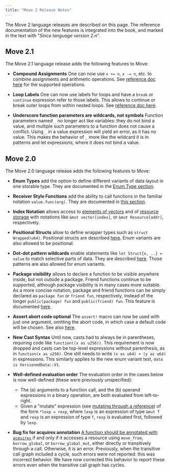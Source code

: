 ```yaml
---
title: "Move 2 Release Notes"
---
```








The Move 2 language releases are described on this page. The reference documentation of the new features is integrated into the book, and marked in the text with &quot;_Since language version 2.n_&quot;.

## Move 2.1

The Move 2.1 language release adds the following features to Move:

- **Compound Assignments** One can now use `x += n`, `x -= n`, etc. to combine assignments and arithmetic operations. See [reference doc here](/build/smart-contracts/book/variables.mdx#compound-assignments) for the supported operations.

- **Loop Labels** One can now use labels for loops and have a `break` or `continue` expression refer to those labels. This allows to continue or break outer loops from within nested loops. See [reference doc here](/build/smart-contracts/book/loops.mdx#loop-labels).

- **Underscore function parameters are wildcards, not symbols** Function parameters named `_` no longer act like variables: they do not bind a value, and multiple such parameters to a function does not cause a conflict.  Using `_` in a value expression will yield an error, as it has no value.  This makes the behavior of `_` more like the wildcard it is in patterns and let expressions, where it does not bind a value.

## Move 2.0

The Move 2.0 language release adds the following features to Move:

- **Enum Types** add the option to define different variants of data layout in one storable type. They are documented in the [Enum Type section](/build/smart-contracts/book/enums).

- **Receiver Style Functions** add the ability to call functions in the familiar notation `value.func(arg)`. They are documented in [this section](/build/smart-contracts/book/functions.mdx#dot-receiver-function-call-style).

- **Index Notation** allows access to [elements of vectors](/build/smart-contracts/book/vector.mdx#index-notation-for-vectors) and of [resource storage](/build/smart-contracts/book/global-storage-operators.mdx#index-notation-for-storage-operators) with notations like `&mut vector[index]`, or `&mut Resource[addr]`, respectively.

- **Positional Structs** allow to define wrapper types such as `struct Wrapped(u64)`. Positional structs are described [here](/build/smart-contracts/book/structs-and-resources.mdx#positional-structs). Enum variants are also allowed to be positional.

- **Dot-dot pattern wildcards** enable statements like `let Struct{x, ..} = value` to match selective parts of data. They are described [here](/build/smart-contracts/book/structs-and-resources.mdx#partial-patterns). Those patterns are also allowed for enum variants.

- **Package visibility** allows to declare a function to be visible anywhere inside, but not outside a package. Friend functions continue to be supported, although package visibility is in many cases more suitable. As a more concise notation, package and friend functions can be simply declared as `package fun` or `friend fun`, respectively, instead of the longer `public(package) fun` and `public(friend) fun`. This feature is documented [here](/build/smart-contracts/book/functions.mdx#package-visibility).

- **Assert abort code optional** The `assert!` macro can now be used with just one argument, omitting the abort code, in which case a default code will be chosen. See also [here](/build/smart-contracts/book/abort-and-assert.mdx#assert).

- **New Cast Syntax** Until now, casts had to always be in parentheses, requiring code like `function((x as u256))`. This requirement is now dropped and casts can be top-level expressions without parenthesis, as in `function(x as u256)`. One still needs to write `(x as u64) + (y as u64)` in expressions. This similarly applies to the new enum variant test, `data is VersionedData::V1`.

- **Well-defined evaluation order** The evaluation order in the cases below is now well-defined (these were previously unspecified):
  - The (a) arguments to a function call, and the (b) operand expressions in a binary operation, are both evaluated from left-to-right.
  - Given a &quot;mutate&quot; expression (see [mutating through a reference](/build/smart-contracts/book/variables.mdx#mutating-through-a-reference)) of the form `*lexp = rexp`, where `lexp` is an expression of type `&mut T` and `rexp` is an expression of type `T`, `rexp` is evaluated first, followed by `lexp`.

- **Bug fix for acquires annotation** [A function should be annotated with `acquires`](/build/smart-contracts/book/functions.mdx#acquires) if and only if it accesses a resource using `move_from`, `borrow_global`, or `borrow_global_mut`, either directly or transitively through a call. Otherwise, it is an error. Previously, when the transitive call graph included a cycle, such errors were not reported: this was incorrect behavior. We have now corrected this behavior to report these errors even when the transitive call graph has cycles.
